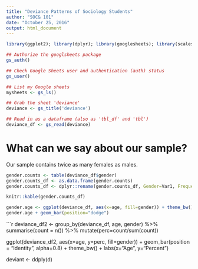 ```yaml
---
title: "Deviance Patterns of Sociology Students"
author: "SOC& 101"
date: "October 25, 2016"
output: html_document
---
```


```r
library(ggplot2); library(dplyr); library(googlesheets); library(scales)

## Authorize the googlsheets package
gs_auth()

## Check Google Sheets user and authentication (auth) status
gs_user()

## List my Google sheets
mysheets <- gs_ls()

## Grab the sheet 'deviance'
deviance <- gs_title('deviance')

## Read in as a dataframe (also as 'tbl_df' and 'tbl')
deviance_df <- gs_read(deviance)
```

# What can we say about our sample?

Our sample contains twice as many females as males.

```r
gender.counts <- table(deviance_df$gender)
gender.counts_df <- as.data.frame(gender.counts)
gender.counts_df <- dplyr::rename(gender.counts_df, Gender=Var1, Frequency=Freq)
```

```r
knitr::kable(gender.counts_df)
```

```r
gender.age <- ggplot(deviance_df, aes(x=age, fill=gender)) + theme_bw()
gender.age + geom_bar(position="dodge")
```

```r
deviance_df2 <- group_by(deviance_df, age, gender) %>%
  summarise(count = n()) %>%
  mutate(perc=count/sum(count))

ggplot(deviance_df2, aes(x=age, y=perc, fill=gender)) + geom_bar(position = "identity", alpha=0.8) + theme_bw() + labs(x="Age", y="Percent")

deviant <- ddply(d)
